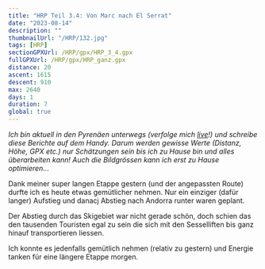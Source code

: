 ```yaml
---
title: "HRP Teil 3.4: Von Marc nach El Serrat"
date: "2023-08-14"
description: ""
thumbnailUrl: "/HRP/132.jpg"
tags: [HRP]
sectionGPXUrl: /HRP/gpx/HRP_3_4.gpx
fullGPXUrl: /HRP/gpx/HRP_ganz.gpx
distance: 20
ascent: 1615
descent: 910
max: 2640
days: 1
duration: 7
global: true
---
```


*Ich bin aktuell in den Pyrenäen unterwegs (verfolge mich <a href="/live">live</a>!) und schreibe diese Berichte auf dem Handy. Darum werden gewisse Werte (Distanz, Höhe, GPX etc.) nur Schätzungen sein bis ich zu Hause bin und alles überarbeiten kann! Auch die Bildgrössen kann ich erst zu Hause optimieren...*


Dank meiner super langen Etappe gestern (und der angepassten Route) durfte ich es heute etwas gemütlicher nehmen. Nur ein einziger (dafür langer) Aufstieg und danacj Abstieg nach Andorra runter waren geplant.

Der Abstieg durch das Skigebiet war nicht gerade schön, doch schien das den tausenden Touristen egal zu sein die sich mit den Sesselliften bis ganz hinauf transportieren liessen.

Ich konnte es jedenfalls gemütlich nehmen (relativ zu gestern) und Energie tanken für eine längere Etappe morgen.

<Img imageUrl="/HRP/131.jpg" description="Fehlen nur noch die Hobbits" />
<Img imageUrl="/HRP/132.jpg" description="" />
<Img imageUrl="/HRP/133.jpg" description="Weit hinten in der Mitte ist der Col de Meners, morgiges Ziel" />
<Img imageUrl="/HRP/134.jpg" description="Für alle Touristen die auch mal einen Berg 'besteigen' möchten... " />
<Img imageUrl="/HRP/135.jpg" description="😋" />
<Img imageUrl="/HRP/136.jpg" description="" />
